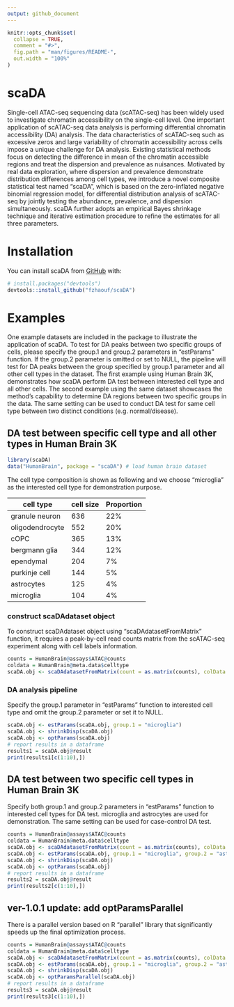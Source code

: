 ```yaml
---
output: github_document
---
```


<!-- README.md is generated from README.Rmd. Please edit that file -->

```r
knitr::opts_chunk$set(
  collapse = TRUE,
  comment = "#>",
  fig.path = "man/figures/README-",
  out.width = "100%"
)
```

# scaDA

Single-cell ATAC-seq sequencing data (scATAC-seq) has been widely used to investigate chromatin accessibility on the single-cell level. One important application of scATAC-seq data analysis is performing differential chromatin accessibility (DA) analysis. The data characteristics of scATAC-seq such as excessive zeros and large variability of chromatin accessibility across cells impose a unique challenge for DA analysis. Existing statistical methods focus on detecting the difference in mean of the chromatin accessible regions and treat the dispersion and prevalence as nuisances. Motivated by real data exploration, where dispersion and prevalence demonstrate distribution differences among cell types, we introduce a novel composite statistical test named “scaDA”, which is based on the zero-inflated negative binomial regression model, for differential distribution analysis of scATAC-seq by jointly testing the abundance, prevalence, and dispersion simultaneously. scaDA further adopts an empirical Bayes shrinkage technique and iterative estimation procedure to refine the estimates for all three parameters.

# Installation

You can install scaDA from [GitHub](https://github.com/) with:

``` r
# install.packages("devtools")
devtools::install_github("fzhaouf/scaDA")
```

<!-- or from CRAN: -->

<!-- ``` r -->

<!-- install.packages('scaDA') -->

<!-- ``` -->

# Examples

One example datasets are included in the package to illustrate the application of scaDA. To test for DA peaks between two specific groups of cells, please specify the group.1 and group.2 parameters in "estParams" function. If the group.2 parameter is omitted or set to NULL, the pipeline will test for DA peaks between the group specified by group.1 parameter and all other cell types in the dataset. The first example using Human Brain 3K, demonstrates how scaDA perform DA test between interested cell type and all other cells. The second example using the same dataset showcases the method's capability to determine DA regions between two specific groups in the data. The same setting can be used to conduct DA test for same cell type between two distinct conditions (e.g. normal/disease).

## DA test between specific cell type and all other types in Human Brain 3K

```r
library(scaDA)
data("HumanBrain", package = "scaDA") # load human brain dataset
```

The cell type composition is shown as following and we choose "microglia" as the interested cell type for demonstration purpose.

| cell type       | cell size | Proportion |
|-----------------|-----------|------------|
| granule neuron  | 636       | 22%        |
| oligodendrocyte | 552       | 20%        |
| cOPC            | 365       | 13%        |
| bergmann glia   | 344       | 12%        |
| ependymal       | 204       | 7%         |
| purkinje cell   | 144       | 5%         |
| astrocytes      | 125       | 4%         |
| microglia       | 104       | 4%         |

### construct scaDAdataset object

To construct scaDAdataset object using "scaDAdatasetFromMatrix" function, it requires a peak-by-cell read counts matrix from the scATAC-seq experiment along with cell labels information.

```r
counts = HumanBrain@assays$ATAC@counts
coldata = HumanBrain@meta.data$celltype
scaDA.obj <- scaDAdatasetFromMatrix(count = as.matrix(counts), colData = data.frame(coldata))
```

### DA analysis pipeline

Specify the group.1 parameter in "estParams" function to interested cell type and omit the group.2 parameter or set it to NULL.

```r
scaDA.obj <- estParams(scaDA.obj, group.1 = "microglia")
scaDA.obj <- shrinkDisp(scaDA.obj)
scaDA.obj <- optParams(scaDA.obj)
# report results in a dataframe
results1 = scaDA.obj@result
print(results1[c(1:10),])
```

## DA test between two specific cell types in Human Brain 3K

Specify both group.1 and group.2 parameters in "estParams" function to interested cell types for DA test. microglia and astrocytes are used for demonstration. The same setting can be used for case-control DA test.

```r

counts = HumanBrain@assays$ATAC@counts
coldata = HumanBrain@meta.data$celltype
scaDA.obj <- scaDAdatasetFromMatrix(count = as.matrix(counts), colData = data.frame(coldata))
scaDA.obj <- estParams(scaDA.obj, group.1 = "microglia", group.2 = "astrocytes")
scaDA.obj <- shrinkDisp(scaDA.obj)
scaDA.obj <- optParams(scaDA.obj)
# report results in a dataframe
results2 = scaDA.obj@result
print(results2[c(1:10),])

```

## ver-1.0.1 update: add optParamsParallel

There is a parallel version based on R "parallel" library that significantly speeds up the final optimization process.

```r

counts = HumanBrain@assays$ATAC@counts
coldata = HumanBrain@meta.data$celltype
scaDA.obj <- scaDAdatasetFromMatrix(count = as.matrix(counts), colData = data.frame(coldata))
scaDA.obj <- estParams(scaDA.obj, group.1 = "microglia", group.2 = "astrocytes")
scaDA.obj <- shrinkDisp(scaDA.obj)
scaDA.obj <- optParamsParallel(scaDA.obj)
# report results in a dataframe
results3 = scaDA.obj@result
print(results3[c(1:10),])
```
